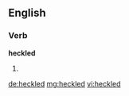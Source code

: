 ==English==

===Verb===
'''heckled'''

# {{past of|heckle}}

[[de:heckled]]
[[mg:heckled]]
[[vi:heckled]]